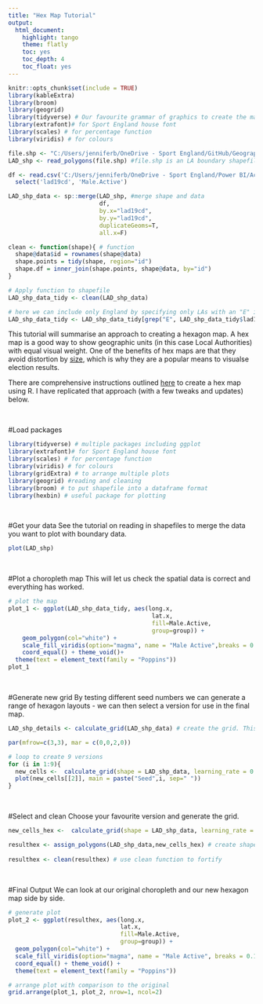 ```yaml
---
title: "Hex Map Tutorial"
output:
  html_document: 
    highlight: tango
    theme: flatly
    toc: yes
    toc_depth: 4
    toc_float: yes
---
```


```r
knitr::opts_chunk$set(include = TRUE)
library(kableExtra)
library(broom)
library(geogrid)
library(tidyverse) # Our favourite grammar of graphics to create the map
library(extrafont)# for Sport England house font
library(scales) # for percentage function
library(viridis) # for colours

file.shp <- "C:/Users/jenniferb/OneDrive - Sport England/GitHub/Geographical Data/LAD/Local_Authority_Districts_April_2019_Boundaries_UK_BUC/Local_Authority_Districts_April_2019_Boundaries_UK_BUC.shp"
LAD_shp <- read_polygons(file.shp) #file.shp is an LA boundary shapefile from ONS

df <- read.csv('C:/Users/jenniferb/OneDrive - Sport England/Power BI/Active Lives Survey/Gender_May1819_LA_CC_Regv2.csv') %>%
  select('lad19cd', 'Male.Active')

LAD_shp_data <- sp::merge(LAD_shp, #merge shape and data
                          df,
                          by.x="lad19cd",
                          by.y="lad19cd",
                          duplicateGeoms=T,
                          all.x=F)

clean <- function(shape){ # function
  shape@data$id = rownames(shape@data)
  shape.points = tidy(shape, region="id")
  shape.df = inner_join(shape.points, shape@data, by="id")
}

# Apply function to shapefile
LAD_shp_data_tidy <- clean(LAD_shp_data)

# here we can include only England by specifying only LAs with an "E" in the code are retained.
LAD_shp_data_tidy <- LAD_shp_data_tidy[grep("E", LAD_shp_data_tidy$lad19cd),]

```


This tutorial will summarise an approach to creating a hexagon map. A hex map is a good way to show geographic units (in this case Local Authorities) with equal visual weight. One of the benefits of hex maps are that they avoid distortion by [size](https://odileeds.org/blog/2017-05-08-mapping-election-with-hexes), which is why they are a popular means to visualse election results.

There are comprehensive instructions outlined [here](http://rpubs.com/Hailstone/326118) to create a hex map using R. I have replicated that approach (with a few tweaks and updates) below.

</br>

#Load packages
```r
library(tidyverse) # multiple packages including ggplot
library(extrafont)# for Sport England house font
library(scales) # for percentage function
library(viridis) # for colours
library(gridExtra) # to arrange multiple plots
library(geogrid) #reading and cleaning
library(broom) # to put shapefile into a dataframe format
library(hexbin) # useful package for plotting


```
</br>

#Get your data
See the tutorial on reading in shapefiles to merge the data you want to plot with boundary data.

```r
plot(LAD_shp)
```
</br>

#Plot a choropleth map
This will let us check the spatial data is correct and everything has worked.
```r
# plot the map
plot_1 <- ggplot(LAD_shp_data_tidy, aes(long.x,
                                         lat.x,
                                         fill=Male.Active,
                                         group=group)) +
    geom_polygon(col="white") +
    scale_fill_viridis(option="magma", name = "Male Active",breaks = 0.1*0:9, labels = percent(0.1*0:9)) +
    coord_equal() + theme_void()+
  theme(text = element_text(family = "Poppins"))
plot_1

```
</br>

#Generate new grid
By testing different seed numbers we can generate a range of hexagon layouts - we can then select a version for use in the final map.
```r

LAD_shp_details <- calculate_grid(LAD_shp_data) # create the grid. This may take a while

par(mfrow=c(3,3), mar = c(0,0,2,0))

# loop to create 9 versions
for (i in 1:9){
  new_cells <-  calculate_grid(shape = LAD_shp_data, learning_rate = 0.03, grid_type = c('hexagonal', "regular"), seed = i)
  plot(new_cells[[2]], main = paste("Seed",i, sep=" "))
}

```
</br>

#Select and clean
Choose your favourite version and generate the grid.
```r
new_cells_hex <-  calculate_grid(shape = LAD_shp_data, learning_rate = 0.03, grid_type = c('hexagonal', "regular"), seed = 1)

resulthex <- assign_polygons(LAD_shp_data,new_cells_hex) # create shapefile with hex shapes
                                 
resulthex <- clean(resulthex) # use clean function to fortify 
```
</br>

#Final Output
We can look at our original choropleth and our new hexagon map side by side.
```r
# generate plot
plot_2 <- ggplot(resulthex, aes(long.x,
                                lat.x,
                                fill=Male.Active,
                                group=group)) +
  geom_polygon(col="white") +
  scale_fill_viridis(option="magma", name = "Male Active", breaks = 0.1*0:9, labels = percent(0.1*0:9)) +
  coord_equal() + theme_void() +
  theme(text = element_text(family = "Poppins"))

# arrange plot with comparison to the original
grid.arrange(plot_1, plot_2, nrow=1, ncol=2)
```

